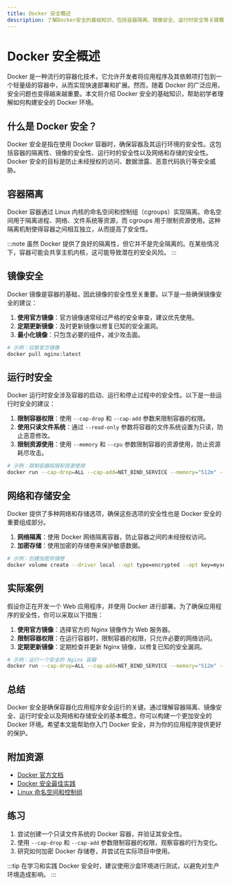 ```yaml
---
title: Docker 安全概述
description: 了解Docker安全的基础知识，包括容器隔离、镜像安全、运行时安全等关键概念，帮助初学者构建安全的Docker环境。
---
```


# Docker 安全概述

Docker 是一种流行的容器化技术，它允许开发者将应用程序及其依赖项打包到一个轻量级的容器中，从而实现快速部署和扩展。然而，随着 Docker 的广泛应用，安全问题也变得越来越重要。本文将介绍 Docker 安全的基础知识，帮助初学者理解如何构建安全的 Docker 环境。

## 什么是 Docker 安全？

Docker 安全是指在使用 Docker 容器时，确保容器及其运行环境的安全性。这包括容器的隔离性、镜像的安全性、运行时的安全性以及网络和存储的安全性。Docker 安全的目标是防止未经授权的访问、数据泄露、恶意代码执行等安全威胁。

## 容器隔离

Docker 容器通过 Linux 内核的命名空间和控制组（cgroups）实现隔离。命名空间用于隔离进程、网络、文件系统等资源，而 cgroups 用于限制资源使用。这种隔离机制使得容器之间相互独立，从而提高了安全性。

:::note
虽然 Docker 提供了良好的隔离性，但它并不是完全隔离的。在某些情况下，容器可能会共享主机内核，这可能导致潜在的安全风险。
:::

## 镜像安全

Docker 镜像是容器的基础，因此镜像的安全性至关重要。以下是一些确保镜像安全的建议：

1. **使用官方镜像**：官方镜像通常经过严格的安全审查，建议优先使用。
2. **定期更新镜像**：及时更新镜像以修复已知的安全漏洞。
3. **最小化镜像**：只包含必要的组件，减少攻击面。

```bash
# 示例：拉取官方镜像
docker pull nginx:latest
```

## 运行时安全

Docker 运行时安全涉及容器的启动、运行和停止过程中的安全性。以下是一些运行时安全的建议：

1. **限制容器权限**：使用 `--cap-drop` 和 `--cap-add` 参数来限制容器的权限。
2. **使用只读文件系统**：通过 `--read-only` 参数将容器的文件系统设置为只读，防止恶意修改。
3. **限制资源使用**：使用 `--memory` 和 `--cpu` 参数限制容器的资源使用，防止资源耗尽攻击。

```bash
# 示例：限制容器权限和资源使用
docker run --cap-drop=ALL --cap-add=NET_BIND_SERVICE --memory="512m" --cpu-quota="50000" nginx
```

## 网络和存储安全

Docker 提供了多种网络和存储选项，确保这些选项的安全性也是 Docker 安全的重要组成部分。

1. **网络隔离**：使用 Docker 网络隔离容器，防止容器之间的未经授权访问。
2. **加密存储**：使用加密的存储卷来保护敏感数据。

```bash
# 示例：创建加密存储卷
docker volume create --driver local --opt type=encrypted --opt key=mysecretkey my_encrypted_volume
```

## 实际案例

假设你正在开发一个 Web 应用程序，并使用 Docker 进行部署。为了确保应用程序的安全性，你可以采取以下措施：

1. **使用官方镜像**：选择官方的 Nginx 镜像作为 Web 服务器。
2. **限制容器权限**：在运行容器时，限制容器的权限，只允许必要的网络访问。
3. **定期更新镜像**：定期检查并更新 Nginx 镜像，以修复已知的安全漏洞。

```bash
# 示例：运行一个安全的 Nginx 容器
docker run --cap-drop=ALL --cap-add=NET_BIND_SERVICE --memory="512m" --cpu-quota="50000" --read-only -v my_encrypted_volume:/data nginx
```

## 总结

Docker 安全是确保容器化应用程序安全运行的关键。通过理解容器隔离、镜像安全、运行时安全以及网络和存储安全的基本概念，你可以构建一个更加安全的 Docker 环境。希望本文能帮助你入门 Docker 安全，并为你的应用程序提供更好的保护。

## 附加资源

- [Docker 官方文档](https://docs.docker.com/)
- [Docker 安全最佳实践](https://docs.docker.com/engine/security/)
- [Linux 命名空间和控制组](https://en.wikipedia.org/wiki/Linux_namespaces)

## 练习

1. 尝试创建一个只读文件系统的 Docker 容器，并验证其安全性。
2. 使用 `--cap-drop` 和 `--cap-add` 参数限制容器的权限，观察容器的行为变化。
3. 研究如何加密 Docker 存储卷，并尝试在实际项目中使用。

:::tip
在学习和实践 Docker 安全时，建议使用沙盒环境进行测试，以避免对生产环境造成影响。
:::